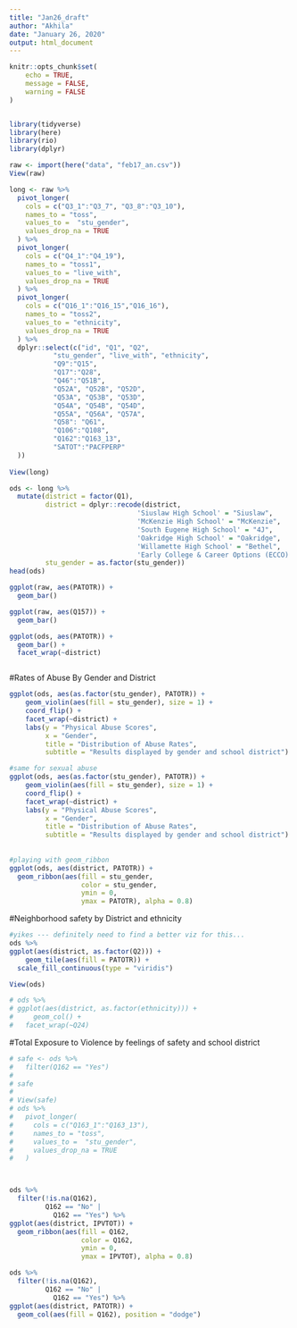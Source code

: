 ```yaml
---
title: "Jan26_draft"
author: "Akhila"
date: "January 26, 2020"
output: html_document
---
```


```r
knitr::opts_chunk$set(
	echo = TRUE,
	message = FALSE,
	warning = FALSE
)


library(tidyverse)
library(here)
library(rio)
library(dplyr)

```

```r

raw <- import(here("data", "feb17_an.csv")) 
View(raw)

long <- raw %>% 
  pivot_longer(
    cols = c("Q3_1":"Q3_7", "Q3_8":"Q3_10"),
    names_to = "toss",
    values_to =  "stu_gender",
    values_drop_na = TRUE
  ) %>% 
  pivot_longer(
    cols = c("Q4_1":"Q4_19"),
    names_to = "toss1",
    values_to = "live_with",
    values_drop_na = TRUE
  ) %>% 
  pivot_longer(
    cols = c("Q16_1":"Q16_15","Q16_16"),
    names_to = "toss2",
    values_to = "ethnicity",
    values_drop_na = TRUE
  ) %>% 
  dplyr::select(c("id", "Q1", "Q2",
           "stu_gender", "live_with", "ethnicity",
           "Q9":"Q15",
           "Q17":"Q28",
           "Q46":"Q51B", 
           "Q52A", "Q52B", "Q52D",
           "Q53A", "Q53B", "Q53D",
           "Q54A", "Q54B", "Q54D",
           "Q55A", "Q56A", "Q57A",
           "Q58": "Q61",
           "Q106":"Q108",
           "Q162":"Q163_13",
           "SATOT":"PACFPERP"
  ))
  
View(long)

ods <- long %>%
  mutate(district = factor(Q1),
         district = dplyr::recode(district,
                                'Siuslaw High School' = "Siuslaw",
                                'McKenzie High School' = "McKenzie",
                                'South Eugene High School' = "4J",
                                'Oakridge High School' = "Oakridge",
                                'Willamette High School' = "Bethel",
                                'Early College & Career Options (ECCO)' = "4J"),
         stu_gender = as.factor(stu_gender))
head(ods)

```

```r

ggplot(raw, aes(PATOTR)) +
  geom_bar() 

ggplot(raw, aes(Q157)) +
  geom_bar() 

ggplot(ods, aes(PATOTR)) +
  geom_bar() +
  facet_wrap(~district)



```

#Rates of Abuse By Gender and District
```r

ggplot(ods, aes(as.factor(stu_gender), PATOTR)) +
	geom_violin(aes(fill = stu_gender), size = 1) +
	coord_flip() +
	facet_wrap(~district) +
	labs(y = "Physical Abuse Scores",
	     x = "Gender",
	     title = "Distribution of Abuse Rates",
	     subtitle = "Results displayed by gender and school district") 

#same for sexual abuse
ggplot(ods, aes(as.factor(stu_gender), PATOTR)) +
	geom_violin(aes(fill = stu_gender), size = 1) +
	coord_flip() +
	facet_wrap(~district) +
	labs(y = "Physical Abuse Scores",
	     x = "Gender",
	     title = "Distribution of Abuse Rates",
	     subtitle = "Results displayed by gender and school district") 
	
	
#playing with geom_ribbon	
ggplot(ods, aes(district, PATOTR)) +
  geom_ribbon(aes(fill = stu_gender, 
                  color = stu_gender,
                  ymin = 0,
                  ymax = PATOTR), alpha = 0.8)

```

#Neighborhood safety by District and ethnicity
```r

#yikes --- definitely need to find a better viz for this...
ods %>%
ggplot(aes(district, as.factor(Q2))) +
    geom_tile(aes(fill = PATOTR)) +
  scale_fill_continuous(type = "viridis")

View(ods)

# ods %>%
# ggplot(aes(district, as.factor(ethnicity))) +
#     geom_col() +
#   facet_wrap(~Q24)
```

#Total Exposure to Violence by feelings of safety and school district
```r

# safe <- ods %>% 
#   filter(Q162 == "Yes") 
# 
# safe
# 
# View(safe)
# ods %>% 
#   pivot_longer(
#     cols = c("Q163_1":"Q163_13"),
#     names_to = "toss",
#     values_to =  "stu_gender",
#     values_drop_na = TRUE
#   )



ods %>% 
  filter(!is.na(Q162),
         Q162 == "No" |
           Q162 == "Yes") %>%
ggplot(aes(district, IPVTOT)) +
  geom_ribbon(aes(fill = Q162, 
                  color = Q162,
                  ymin = 0,
                  ymax = IPVTOT), alpha = 0.8)

ods %>% 
  filter(!is.na(Q162),
         Q162 == "No" |
           Q162 == "Yes") %>%  
ggplot(aes(district, PATOTR)) +
  geom_col(aes(fill = Q162), position = "dodge") 

```

